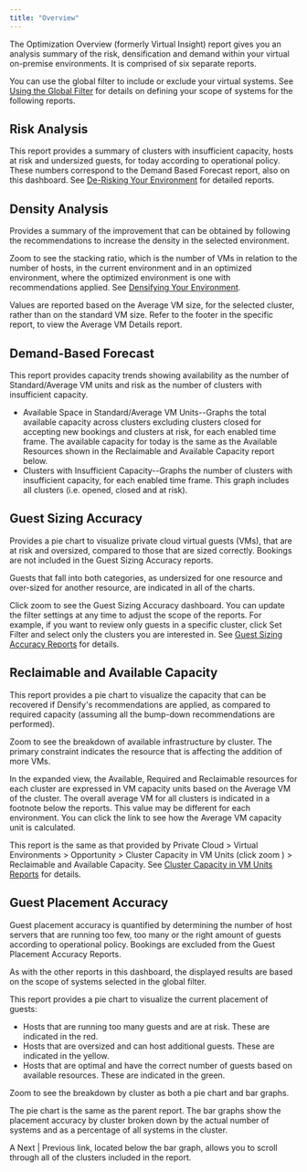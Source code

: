 ```yaml
---
title: "Overview"
---
```


The Optimization Overview (formerly Virtual Insight) report gives you an analysis summary of the risk, densification and demand within your virtual on-premise environments. It is comprised of six separate reports.

You can use the global filter to include or exclude your virtual systems. See [Using the Global Filter](../Densify_Com/Using_the_Global_Filter) for details on defining your scope of systems for the following reports.

## Risk Analysis

This report provides a summary of clusters with insufficient capacity, hosts at risk and undersized guests, for today according to operational policy. These numbers correspond to the Demand Based Forecast report, also on this dashboard. See [De-Risking Your Environment](./De-Risking_Your_Environment) for detailed reports.

## Density Analysis

Provides a summary of the improvement that can be obtained by following the recommendations to increase the density in the selected environment.

Zoom <InlineImage src="/images/docs/WebHelp_Densify/Content/Resources/Images/Cirba_Reporting_Framework/03000040_20x19.png"/> to see the stacking ratio, which is the number of VMs in relation to the number of hosts, in the current environment and in an optimized environment, where the optimized environment is one with recommendations applied. See [Densifying Your Environment](./Densifying_Your_Environment).

<Note>
Values are reported based on the Average VM size, for the selected cluster, rather than on the standard VM size. Refer to the footer in the specific report, to view the Average VM Details report.
</Note>



## Demand-Based Forecast

This report provides capacity trends showing availability as the number of Standard/Average VM units and risk as the number of clusters with insufficient capacity.

* Available Space in Standard/Average VM Units--Graphs the total available capacity across clusters excluding clusters closed for accepting new bookings and clusters at risk, for each enabled time frame. The available capacity for today is the same as the Available Resources shown in the Reclaimable and Available Capacity report below.
* Clusters with Insufficient Capacity--Graphs the number of clusters with insufficient capacity, for each enabled time frame. This graph includes all clusters (i.e. opened, closed and at risk).

## Guest Sizing Accuracy

Provides a pie chart to visualize private cloud virtual guests (VMs), that are at risk and oversized, compared to those that are sized correctly. Bookings are not included in the Guest Sizing Accuracy reports.

Guests that fall into both categories, as undersized for one resource and over-sized for another resource, are indicated in all of the charts.

Click zoom <InlineImage src="/images/docs/WebHelp_Densify/Content/Resources/Images/Cirba_Reporting_Framework/03000040_20x19.png"/> to see the Guest Sizing Accuracy dashboard. You can update the filter settings at any time to adjust the scope of the reports. For example, if you want to review only guests in a specific cluster, click Set Filter and select only the clusters you are interested in. See [Guest Sizing Accuracy Reports](../Densify_Com/Guest_Sizing_Accuracy_Reports) for details.

## Reclaimable and Available Capacity

This report provides a pie chart to visualize the capacity that can be recovered if Densify's recommendations are applied, as compared to required capacity (assuming all the bump-down recommendations are performed).

Zoom <InlineImage src="/images/docs/WebHelp_Densify/Content/Resources/Images/Cirba_Reporting_Framework/03000040_20x19.png"/> to see the breakdown of available infrastructure by cluster. The primary constraint indicates the resource that is affecting the addition of more VMs.

In the expanded view, the Available, Required and Reclaimable resources for each cluster are expressed in VM capacity units based on the Average VM of the cluster. The overall average VM for all clusters is indicated in a footnote below the reports. This value may be different for each environment. You can click the link to see how the Average VM capacity unit is calculated.

This report is the same as that provided by Private Cloud > Virtual Environments > Opportunity > Cluster Capacity in VM Units (click zoom <InlineImage src="/images/docs/WebHelp_Densify/Content/Resources/Images/Cirba_Reporting_Framework/03000040_20x19.png"/>) > Reclaimable and Available Capacity. See [Cluster Capacity in VM Units Reports](./Cluster_Capacity_in_VM_Units_Reports) for details.

## Guest Placement Accuracy

Guest placement accuracy is quantified by determining the number of host servers that are running too few, too many or the right amount of guests according to operational policy.
Bookings are excluded from the Guest Placement Accuracy Reports.

As with the other reports in this dashboard, the displayed results are based on the scope of systems selected in the global filter.

This report provides a pie chart to visualize the current placement of guests:

* Hosts that are running too many guests and are at risk. These are indicated in the red.
* Hosts that are oversized and can host additional guests. These are indicated in the yellow.
* Hosts that are optimal and have the correct number of guests based on available resources. These are indicated in the green.

Zoom <InlineImage src="/images/docs/WebHelp_Densify/Content/Resources/Images/Cirba_Reporting_Framework/03000040_20x19.png"/> to see the breakdown by cluster as both a pie chart and bar graphs.

The pie chart is the same as the parent report. The bar graphs show the placement accuracy by cluster broken down by the actual number of systems and as a percentage of all systems in the cluster.

A Next | Previous link, located below the bar graph, allows you to scroll through all of the clusters included in the report.
